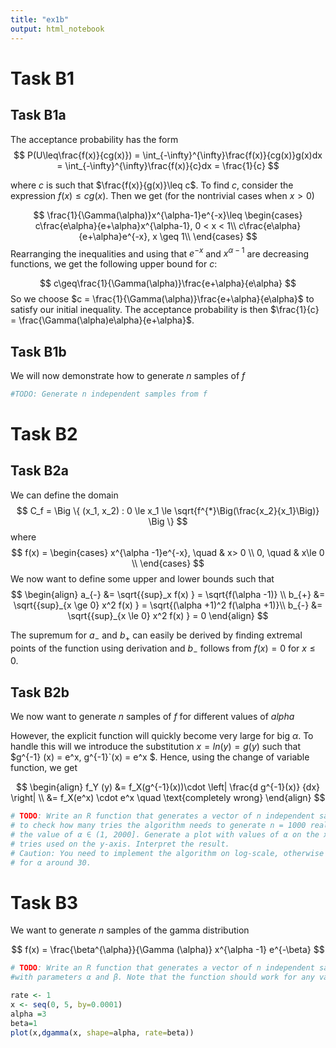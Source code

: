 ```yaml
---
title: "ex1b"
output: html_notebook
---
```


# Task B1
## Task B1a

The acceptance probability has the form
$$
P(U\leq\frac{f(x)}{cg(x)}) = \int_{-\infty}^{\infty}\frac{f(x)}{cg(x)}g(x)dx = \int_{-\infty}^{\infty}\frac{f(x)}{c}dx = \frac{1}{c}
$$

where $c$ is such that $\frac{f(x)}{g(x)}\leq c$. To find $c$, consider the expression $f(x)\leq cg(x)$. Then we get (for the nontrivial cases when $x>0$)

$$
\frac{1}{\Gamma(\alpha)}x^{\alpha-1}e^{-x}\leq \begin{cases}
c\frac{e\alpha}{e+\alpha}x^{\alpha-1}, 0 < x < 1\\
c\frac{e\alpha}{e+\alpha}e^{-x}, x \geq 1\\
\end{cases}
$$
Rearranging the inequalities and using that $e^{-x}$ and $x^{\alpha-1}$ are decreasing functions, we get the following upper bound for $c$:

$$
c\geq\frac{1}{\Gamma(\alpha)}\frac{e+\alpha}{e\alpha}
$$
So we choose $c = \frac{1}{\Gamma(\alpha)}\frac{e+\alpha}{e\alpha}$ to satisfy our initial inequality. The acceptance probability is then $\frac{1}{c} = \frac{\Gamma(\alpha)e\alpha}{e+\alpha}$.

## Task B1b
We will now demonstrate how to generate $n$ samples of $f$
```r
#TODO: Generate n independent samples from f
```



# Task B2
## Task B2a

We can define the domain 
$$
C_f = \Big \{ (x_1, x_2) : 0 \le x_1 \le \sqrt{f^{*}\Big(\frac{x_2}{x_1}\Big)}  \Big \}
$$
where 
$$
f(x) =
\begin{cases}
x^{\alpha -1}e^{-x}, \quad & x> 0 \\
0, \quad & x\le 0 \\
\end{cases}
$$ We now want to define some upper and lower bounds such that 
$$
\begin{align}
a_{-} &= \sqrt{{sup}_x f(x)  } = \sqrt{f(\alpha -1)} \\ 
b_{+} &= \sqrt{{sup}_{x \ge 0} x^2 f(x)  } = \sqrt{(\alpha +1)^2 f(\alpha +1)}\\
b_{-} &= \sqrt{{sup}_{x \le 0} x^2 f(x)  } = 0
\end{align}
$$

The supremum for $a_{-}$ and $b_{+}$ can easily be derived by finding extremal points of the function using derivation and $b_{-}$ follows from $f(x) = 0$ for $x\le 0$.

## Task B2b

We now want to generate $n$ samples of $f$ for different values of $alpha$ 

However, the explicit function will quickly become very large for big $\alpha$. To handle this will we introduce the substitution $x = ln(y) = g(y)$ such that $g^{-1} (x) = e^x,  g^{-1}`(x) = e^x $. Hence, using the change of variable function, we get

$$
\begin{align}
f_Y (y) &= f_X(g^{-1}(x))\cdot \left| \frac{d g^{-1}(x)} {dx} \right| \\
  &= f_X(e^x) \cdot  e^x  \quad \text{completely wrong}
\end{align}
$$

```r
# TODO: Write an R function that generates a vector of n independent samples from f. Use the function
# to check how many tries the algorithm needs to generate n = 1000 realisations depending on
# the value of α ∈ (1, 2000]. Generate a plot with values of α on the x-axis and the number of
# tries used on the y-axis. Interpret the result.
# Caution: You need to implement the algorithm on log-scale, otherwise you will get NAs already
# for α around 30.
```


# Task B3


We want to generate $n$ samples of the gamma distribution

$$
f(x) = \frac{\beta^{\alpha}}{\Gamma (\alpha)} x^{\alpha -1} e^{-\beta}
$$



```r
# TODO: Write an R function that generates a vector of n independent samples from a gamma distribution
#with parameters α and β. Note that the function should work for any values α > 0 and β > 0,

rate <- 1 
x <- seq(0, 5, by=0.0001)  
alpha =3
beta=1
plot(x,dgamma(x, shape=alpha, rate=beta))

```


